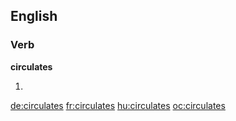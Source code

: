 
==English==

===Verb===
'''circulates'''

# {{en-third-person singular of|circulate}}

[[de:circulates]]
[[fr:circulates]]
[[hu:circulates]]
[[oc:circulates]]